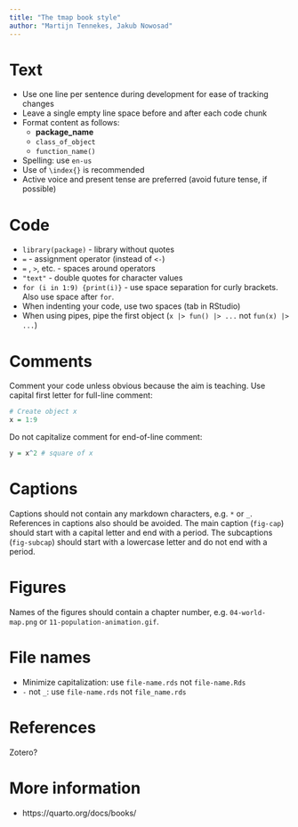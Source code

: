 ```yaml
---
title: "The tmap book style"
author: "Martijn Tennekes, Jakub Nowosad"
---
```


# Text

- Use one line per sentence during development for ease of tracking changes
- Leave a single empty line space before and after each code chunk
- Format content as follows: 
    - **package_name**
    - `class_of_object`
    - `function_name()`
- Spelling: use `en-us`
- Use of `\index{}` is recommended
- Active voice and present tense are preferred (avoid future tense, if possible)

# Code

- `library(package)` - library without quotes
- `=` - assignment operator (instead of `<-`)
- ` = ` , ` > `, etc. - spaces around operators
- `"text"` - double quotes for character values
- `for (i in 1:9) {print(i)}` - use space separation for curly brackets. Also use space after `for`.
- When indenting your code, use two spaces (tab in RStudio)
- When using pipes, pipe the first object (`x |> fun() |> ...` not `fun(x) |> ...`)

# Comments

Comment your code unless obvious because the aim is teaching.
Use capital first letter for full-line comment:

```r
# Create object x
x = 1:9
```

Do not capitalize comment for end-of-line comment:

```r
y = x^2 # square of x
```

# Captions

Captions should not contain any markdown characters, e.g. `*` or `_`. 
References in captions also should be avoided.
The main caption (`fig-cap`) should start with a capital letter and end with a period.
The subcaptions (`fig-subcap`) should start with a lowercase letter and do not end with a period.

# Figures

Names of the figures should contain a chapter number, e.g. `04-world-map.png` or `11-population-animation.gif`.

# File names

- Minimize capitalization: use `file-name.rds` not `file-name.Rds`
- `-` not `_`: use `file-name.rds` not `file_name.rds`

# References

Zotero?

# More information

- https://quarto.org/docs/books/